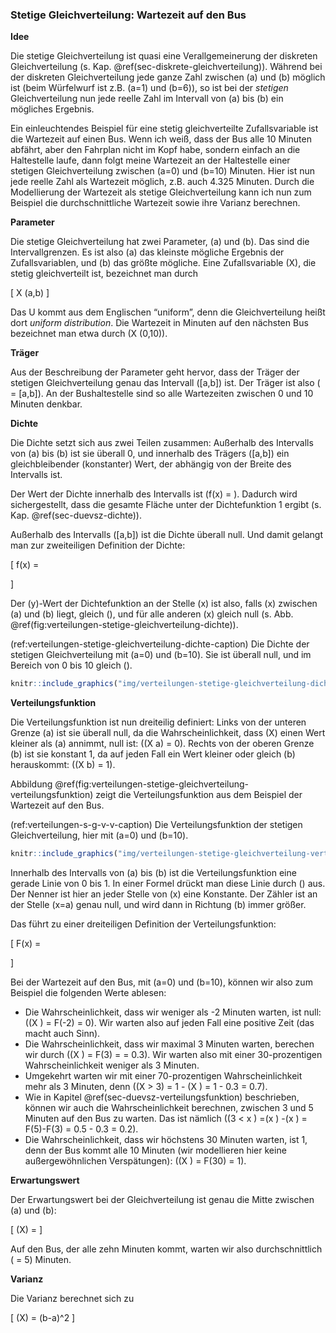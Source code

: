 ### Stetige Gleichverteilung: Wartezeit auf den Bus

**Idee**

Die stetige Gleichverteilung ist quasi eine Verallgemeinerung der diskreten Gleichverteilung (s. Kap. \@ref(sec-diskrete-gleichverteilung)). Während bei der diskreten Gleichverteilung jede ganze Zahl zwischen \(a\) und \(b\) möglich ist (beim Würfelwurf ist z.B. \(a=1\) und \(b=6\)), so ist bei der *stetigen* Gleichverteilung nun jede reelle Zahl im Intervall von \(a\) bis \(b\) ein mögliches Ergebnis.

Ein einleuchtendes Beispiel für eine stetig gleichverteilte Zufallsvariable ist die Wartezeit auf einen Bus. Wenn ich weiß, dass der Bus alle 10 Minuten abfährt, aber den Fahrplan nicht im Kopf habe, sondern einfach an die Haltestelle laufe, dann folgt meine Wartezeit an der Haltestelle einer stetigen Gleichverteilung zwischen \(a=0\) und \(b=10\) Minuten. Hier ist nun jede reelle Zahl als Wartezeit möglich, z.B. auch 4.325 Minuten. Durch die Modellierung der Wartezeit als stetige Gleichverteilung kann ich nun zum Beispiel die durchschnittliche Wartezeit sowie ihre Varianz berechnen.

**Parameter**

Die stetige Gleichverteilung hat zwei Parameter, \(a\) und \(b\). Das sind die Intervallgrenzen. Es ist also \(a\) das kleinste mögliche Ergebnis der Zufallsvariablen, und \(b\) das größte mögliche. Eine Zufallsvariable \(X\), die stetig gleichverteilt ist, bezeichnet man durch

\[ X \sim \text{U}(a,b) \]

Das U kommt aus dem Englischen "uniform", denn die Gleichverteilung heißt dort *uniform distribution*. Die Wartezeit in Minuten auf den nächsten Bus bezeichnet man etwa durch \(X \sim \text{U}(0,10)\).

**Träger**

Aus der Beschreibung der Parameter geht hervor, dass der Träger der stetigen Gleichverteilung genau das Intervall \([a,b]\) ist. Der Träger ist also \(\mathcal{T} = [a,b]\). An der Bushaltestelle sind so alle Wartezeiten zwischen 0 und 10 Minuten denkbar.

**Dichte**

Die Dichte setzt sich aus zwei Teilen zusammen: Außerhalb des Intervalls von \(a\) bis \(b\) ist sie überall 0, und innerhalb des Trägers \([a,b]\) ein gleichbleibender (konstanter) Wert, der abhängig von der Breite des Intervalls ist.

Der Wert der Dichte innerhalb des Intervalls ist \(f(x) = \frac{1}{b-a}\). Dadurch wird sichergestellt, dass die gesamte Fläche unter der Dichtefunktion 1 ergibt (s. Kap. \@ref(sec-duevsz-dichte)).

Außerhalb des Intervalls \([a,b]\) ist die Dichte überall null. Und damit gelangt man zur zweiteiligen Definition der Dichte:

\[ f(x) = \begin{cases} \frac{1}{b-a} &\mbox{falls } a \leq x \leq b \\ 0 & \mbox{sonst} \end{cases} \]

Der \(y\)-Wert der Dichtefunktion an der Stelle \(x\) ist also, falls \(x\) zwischen \(a\) und \(b\) liegt, gleich \(\frac{1}{b-a}\), und für alle anderen \(x\) gleich null (s. Abb. \@ref(fig:verteilungen-stetige-gleichverteilung-dichte)).

(ref:verteilungen-stetige-gleichverteilung-dichte-caption) Die Dichte der stetigen Gleichverteilung mit \(a=0\) und \(b=10\). Sie ist überall null, und im Bereich von 0 bis 10 gleich \(\frac{1}{10}\).

```r
knitr::include_graphics("img/verteilungen-stetige-gleichverteilung-dichte.png")
```

**Verteilungsfunktion**

Die Verteilungsfunktion ist nun dreiteilig definiert: Links von der unteren Grenze \(a\) ist sie überall null, da die Wahrscheinlichkeit, dass \(X\) einen Wert kleiner als \(a\) annimmt, null ist: \(\mathbb{P}(X \leq a) = 0\). Rechts von der oberen Grenze \(b\) ist sie konstant 1, da auf jeden Fall ein Wert kleiner oder gleich \(b\) herauskommt: \(\mathbb{P}(X \leq b) = 1\).

Abbildung \@ref(fig:verteilungen-stetige-gleichverteilung-verteilungsfunktion) zeigt die Verteilungsfunktion aus dem Beispiel der Wartezeit auf den Bus.

(ref:verteilungen-s-g-v-v-caption) Die Verteilungsfunktion der stetigen Gleichverteilung, hier mit \(a=0\) und \(b=10\).

```r
knitr::include_graphics("img/verteilungen-stetige-gleichverteilung-verteilungsfunktion.png")
```

Innerhalb des Intervalls von \(a\) bis \(b\) ist die Verteilungsfunktion eine gerade Linie von 0 bis 1. In einer Formel drückt man diese Linie durch \(\frac{x-a}{b-a}\) aus. Der Nenner ist hier an jeder Stelle von \(x\) eine Konstante. Der Zähler ist an der Stelle \(x=a\) genau null, und wird dann in Richtung \(b\) immer größer.

Das führt zu einer dreiteiligen Definition der Verteilungsfunktion:

\[ F(x) = \begin{cases} 0 &\mbox{falls } x < a \\ \frac{x-a}{b-a} &\mbox{falls } a \leq x \leq b \\ 1 & \mbox{falls } x>b \end{cases} \]

Bei der Wartezeit auf den Bus, mit \(a=0\) und \(b=10\), können wir also zum Beispiel die folgenden Werte ablesen:

- Die Wahrscheinlichkeit, dass wir weniger als -2 Minuten warten, ist null: \(\mathbb{P}(X \leq -2) = F(-2) = 0\). Wir warten also auf jeden Fall eine positive Zeit (das macht auch Sinn).
- Die Wahrscheinlichkeit, dass wir maximal 3 Minuten warten, berechen wir durch \(\mathbb{P}(X \leq 3) = F(3) = \frac{3 - 0}{10 - 0} = 0.3\). Wir warten also mit einer 30-prozentigen Wahrscheinlichkeit weniger als 3 Minuten.
- Umgekehrt warten wir mit einer 70-prozentigen Wahrscheinlichkeit mehr als 3 Minuten, denn \(\mathbb{P}(X > 3) = 1 - \mathbb{P}(X \leq 3) = 1 - 0.3 = 0.7\).
- Wie in Kapitel \@ref(sec-duevsz-verteilungsfunktion) beschrieben, können wir auch die Wahrscheinlichkeit berechnen, zwischen 3 und 5 Minuten auf den Bus zu warten. Das ist nämlich \(\mathbb{P}(3 < x \leq 5) =\mathbb{P}(x \leq 5) -\mathbb{P}(x \leq 3) = F(5)-F(3) = 0.5 - 0.3 = 0.2\).
- Die Wahrscheinlichkeit, dass wir höchstens 30 Minuten warten, ist 1, denn der Bus kommt alle 10 Minuten (wir modellieren hier keine außergewöhnlichen Verspätungen): \(\mathbb{P}(X \leq 30) = F(30) = 1\).

**Erwartungswert**

Der Erwartungswert bei der Gleichverteilung ist genau die Mitte zwischen \(a\) und \(b\):

\[ \mathbb{E}(X) = \frac{a+b}{2} \]

Auf den Bus, der alle zehn Minuten kommt, warten wir also durchschnittlich \(\frac{0+10}{2} = 5\) Minuten.

**Varianz**

Die Varianz berechnet sich zu

\[ \mathbb{V}(X) = \frac{1}{12}(b-a)^2 \]
